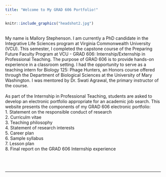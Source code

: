```yaml
---
title: "Welcome to My GRAD 606 Portfolio!"
---
```


```r
knitr::include_graphics("headshot2.jpg")
```
<br/>
My name is Mallory Stephenson. I am currently a PhD candidate in the Integrative Life Sciences program at Virginia Commonwealth University (VCU). This semester, I completed the capstone course of the Preparing Future Faculty Program at VCU -  GRAD 606: Internship/Externship in Professional Teaching. The purpose of GRAD 606 is to provide hands-on experience in a classroom setting. I had the opportunity to serve as a teaching intern for Biology 125: Phage Hunters, an Honors course offered through the Department of Biological Sciences at the University of Mary Washington. I was mentored by Dr. Swati Agrawal, the primary instructor of the course. 
<br/>
<br/>
As part of the Internship in Professional Teaching, students are asked to develop an electronic portfolio appropriate for an academic job search. This website presents the components of my GRAD 606 electronic portfolio: <br/> 
    1. Statement on the responsible conduct of research \
    2. Curriculm vitae \
    3. Teaching philosophy \
    4. Statement of research interests \
    5. Career plan \
    6. Sample syllabus \
    7. Lesson plan \
    8. Final report on the GRAD 606 Internship experience \
<br/>
<br/>
<br/>
<hr/>
